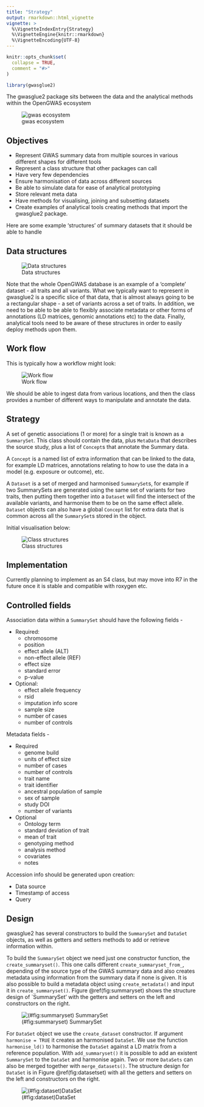 ```yaml
---
title: "Strategy"
output: rmarkdown::html_vignette
vignette: >
  %\VignetteIndexEntry{Strategy}
  %\VignetteEngine{knitr::rmarkdown}
  %\VignetteEncoding{UTF-8}
---
```


```r
knitr::opts_chunk$set(
  collapse = TRUE,
  comment = "#>"
)
```

```r
library(gwasglue2)
```

The gwasglue2 package sits between the data and the analytical methods within the OpenGWAS ecosystem

![gwas ecosystem](https://gwas.mrcieu.ac.uk/static/images/gwas_ecosystem.bb869525db1a.png)

## Objectives

- Represent GWAS summary data from multiple sources in various different shapes for different tools
- Represent a class structure that other packages can call
- Have very few dependencies
- Ensure harmonisation of data across different sources
- Be able to simulate data for ease of analytical prototyping
- Store relevant meta data
- Have methods for visualising, joining and subsetting datasets
- Create examples of analytical tools creating methods that import the gwasglue2 package.

Here are some example 'structures' of summary datasets that it should be able to handle

## Data structures

![Data structures](data_structures.png)

Note that the whole OpenGWAS database is an example of a 'complete' dataset - all traits and all variants. What we typically want to represent in gwasglue2 is a specific slice of that data, that is almost always going to be a rectangular shape - a set of variants across a set of traits. In addition, we need to be able to be able to flexibly associate metadata or other forms of annotations (LD matrices, genomic annotations etc) to the data. Finally, analytical tools need to be aware of these structures in order to easily deploy methods upon them.

## Work flow

This is typically how a workflow might look:

![Work flow](flow.png)

We should be able to ingest data from various locations, and then the class provides a number of different ways to manipulate and annotate the data.

## Strategy

A set of genetic associations (1 or more) for a single trait is known as a `SummarySet`. This class should contain the data, plus `MetaData` that describes the source study, plus a list of `Concept`s that annotate the Summary data.

A `Concept` is a named list of extra information that can be linked to the data, for example LD matrices, annotations relating to how to use the data in a model (e.g. exposure or outcome), etc.

A `Dataset` is a set of merged and harmonised `SummarySet`s, for example if two SummarySets are generated using the same set of variants for two traits, then putting them together into a `Dataset` will find the intersect of the available variants, and harmonise them to be on the same effect allele. `Dataset` objects can also have a global `Concept` list for extra data that is common across all the `SummarySet`s stored in the object.

Initial visualisation below:

![Class structures](s4_structure.png)

## Implementation

Currently planning to implement as an S4 class, but may move into R7 in the future once it is stable and compatible with roxygen etc.

## Controlled fields

Association data within a `SummarySet` should have the following fields -

- Required:
  - chromosome
  - position
  - effect allele (ALT)
  - non-effect allele (REF)
  - effect size
  - standard error
  - p-value
- Optional:
  - effect allele frequency
  - rsid
  - imputation info score
  - sample size
  - number of cases
  - number of controls

Metadata fields -

- Required
  - genome build
  - units of effect size
  - number of cases
  - number of controls
  - trait name
  - trait identifier
  - ancestral population of sample
  - sex of sample
  - study DOI
  - number of variants

- Optional
  - Ontology term
  - standard deviation of trait
  - mean of trait
  - genotyping method
  - analysis method
  - covariates
  - notes

Accession info should be generated upon creation:

- Data source
- Timestamp of access
- Query


## Design

gwasglue2 has several constructors to build the `SummarySet` and `DataSet` objects, as well as getters and setters methods to add or retrieve information within. 

To build the `SummarySet` object we need just one constructor function, the ``create_summaryset()``. This one calls different `create_summaryset_from_`, depending of the source type of the GWAS summary data and also creates metadata using information from the summary data if none is given. It is also possible to build a metadata object using `create_metadata()`  and input it in `create_summaryset()`. Figure \@ref(fig:summaryset) shows the structure design of `SummarySet' with the getters and setters on the left and constructors on the right. 

![(#fig:summaryset) SummarySet](SummarySet.png)

For `DataSet` object we use the `create_dataset` constructor. If argument `harmonise = TRUE` it creates an harmonised `DataSet`. We use the function `harmonise_ld()` to harmonise the `DataSet` against a LD matrix from a reference population. With `add_summaryset()` it is possible to add an existent `SummarySet` to the `DataSet` and harmonise again. Two or more `DataSets` can also be merged together with `merge_datasets()`. The structure design for `DataSet` is in  Figure \@ref(fig:datasetset) with all the getters and setters on the left and constructors on the right. 

![(#fig:dataset)DataSet](DataSet.png)


